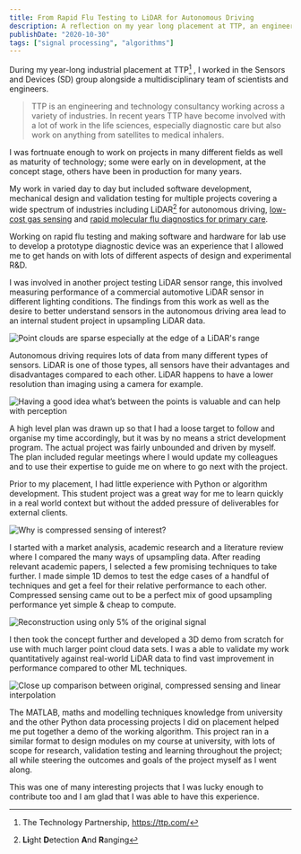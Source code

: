 ```yaml
---
title: From Rapid Flu Testing to LiDAR for Autonomous Driving
description: A reflection on my year long placement at TTP, an engineering consultancy and the wide range of interesting projects I worked on.
publishDate: "2020-10-30"
tags: ["signal processing", "algorithms"]
---
```

During my year-long industrial placement at TTP[^1] , I worked in the Sensors and Devices (SD) group alongside a multidisciplinary team of scientists and engineers.

[^1]: The Technology Partnership, https://ttp.com/

> TTP is an engineering and technology consultancy working across a variety of industries. In recent years TTP have become involved with a lot of work in the life sciences, especially diagnostic care but also work on anything from satellites to medical inhalers.

I was fortnuate enough to work on projects in many different fields as well as maturity of technology; some were early on in development, at the concept stage, others have been in production for many years.

My work in varied day to day but included software development, mechanical design and validation testing for multiple projects covering a wide spectrum of industries including LiDAR[^2] for autonomous driving, [low-cost gas sensing](https://www.ttp.com/news/sonicsense) and [rapid molecular flu diagnostics for primary care](https://lexdiagnostics.com/).

[^2]: **Li**ght **D**etection **A**nd **R**anging

Working on rapid flu testing and making software and hardware for lab use to develop a prototype diagnostic device was an experience that I allowed me to get hands on with lots of different aspects of design and experimental R&D.

I was involved in another project testing LiDAR sensor range, this involved measuring performance of a commercial automotive LiDAR sensor in different lighting conditions. The findings from this work as well as the desire to better understand sensors in the autonomous driving area lead to an internal student project in upsampling LiDAR data.

![Point clouds are sparse especially at the edge of a LiDAR's range](./placement-1.png)

Autonomous driving requires lots of data from many different types of sensors. LiDAR is one of those types, all sensors have their advantages and disadvantages compared to each other. LiDAR happens to have a lower resolution than imaging using a camera for example.

![ Having a good idea what’s between the points is valuable and can help with perception](./placement-2.png)

A high level plan was drawn up so that I had a loose target to follow and organise my time accordingly, but it was by no means a strict development program. The actual project was fairly unbounded and driven by myself. The plan included regular meetings where I would update my colleagues and to use their expertise to guide me on where to go next with the project.

Prior to my placement, I had little experience with Python or algorithm development. This student project was a great way for me to learn quickly in a real world context but without the added pressure of deliverables for external clients.

![Why is compressed sensing of interest?](./placement-3.png)

I started with a market analysis, academic research and a literature review where I compared the many ways of upsampling data. After reading relevant academic papers, I selected a few promising techniques to take further. I made simple 1D demos to test the edge cases of a handful of techniques and get a feel for their relative performance to each other. Compressed sensing  came out to be a perfect mix of good upsampling performance yet simple & cheap to compute.

![Reconstruction using only 5% of the original signal](./placement-4.png)

I then took the concept further and developed a 3D demo from scratch for use with much larger point cloud data sets. I was a able to validate my work quantitatively against real-world LiDAR data to find vast improvement in performance compared to other ML techniques.

![Close up comparison between original, compressed sensing and linear interpolation](./placement-5.png)

The MATLAB, maths and modelling techniques knowledge from university and the other Python data processing projects I did on placement helped me put together a demo of the working algorithm. This project ran in a similar format to design modules on my course at university, with lots of scope for research, validation testing and learning throughout the project; all while steering the outcomes and goals of the project myself as I went along.

This was one of many interesting projects that I was lucky enough to contribute too and I am glad that I was able to have this experience.
